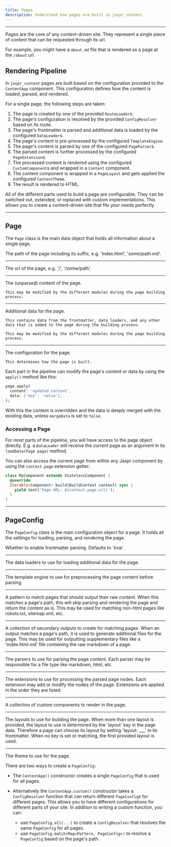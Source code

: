 ```yaml
---
title: Pages
description: Understand how pages are built in jaspr_content.
---
```


---

Pages are the core of any content-driven site. They represent a single piece of content that can be requested through its url.

For example, you might have a `about.md` file that is rendered as a page at the `/about` url. 

## Rendering Pipeline

In `jaspr_content` pages are built based on the configuration provided to the `ContentApp` component. This configuration defines how the content is loaded, parsed, and rendered.

For a single page, the following steps are taken:

1. The page is created by one of the provided `RouteLoader`s.
2. The page's configuration is resolved by the provided `ConfigResolver` based on its route.
3. The page's frontmatter is parsed and additional data is loaded by the configured `DataLoader`s.
4. The page's content is pre-processed by the configured `TemplateEngine`.
5. The page's content is parsed by one of the configured `PageParser`s.
6. The parsed content is further processed by the configured `PageExtension`s.
7. The processed content is rendered using the configured `CustomComponent`s and wrapped in a `Content` component.
8. The content component is wrapped in a `PageLayout` and gets applied the configured `ContentTheme`.
9. The result is rendered to HTML.

All of the different parts used to build a page are configurable. They can be switched out, extended, or replaced with custom implementations. This allows you to create a content-driven site that fits your needs perfectly.

---

## Page

The `Page` class is the main data object that holds all information about a single page.

<Card title="Fields" icon="file">
  <Property name="path" type="String">
    The path of the page including its suffix, e.g. 'index.html', 'some/path.md'.
  </Property>

  ---

  <Property name="url" type="String">
    The url of the page, e.g. '/', '/some/path'.
  </Property>

  ---

  <Property name="content" type="String">
    The (unparsed) content of the page.

    This may be modified by the different modules during the page building process.
  </Property>

  ---

  <Property name="data" type="Map<String, dynamic>">
    Additional data for the page.

    This contains data from the frontmatter, data loaders, and any other data that is added to the page during the building process.

    This may be modified by the different modules during the page building process.
  </Property>

  ---

  <Property name="config" type="PageConfig">
    The configuration for the page. 

    This determines how the page is built.
  </Property>
</Card>

Each part in the pipeline can modify the page's content or data by using the `apply()` method like this:

```dart
page.apply(
  content: 'updated content',
  data: {'key': 'value'},
);
```

With this the content is overridden and the data is deeply merged with the existing data, unless `mergeData` is set to `false`.

### Accessing a Page

For most parts of the pipeline, you will have access to the page object directly. E.g. a `DataLoader` will receive the current page as an argument in its `loadData(Page page)` method.

You can also access the current page from within any Jaspr component by using the `context.page` extension getter:

```dart
class MyComponent extends StatelessComponent {
  @override
  Iterable<Component> build(BuildContext context) sync {
    yield text('Page URL: ${context.page.url}');
  }
}
```

---

## PageConfig

The `PageConfig` class is the main configuration object for a page. It holds all the settings for loading, parsing, and rendering the page.

<Card title="Properties" icon="sliders">
  <Property name="enableFrontmatter" type="bool">
    Whether to enable frontmatter parsing. Defaults to `true`.
  </Property>

  ---

  <Property name="dataLoaders" type="List<DataLoader>">
    The data loaders to use for loading additional data for the page.
  </Property>

  ---

  <Property name="templateEngine" type="TemplateEngine">
    The template engine to use for preprocessing the page content before parsing.
  </Property>

  ---

  <Property name="rawOutputPattern" type="Pattern">
    A pattern to match pages that should output their raw content.
    When this matches a page's path, this will skip parsing and rendering the page and return the content as is.
    This may be used for matching non-html pages like robots.txt, sitemap.xml, etc.
  </Property>

  ---

  <Property name="secondaryOutputs" type="List<SecondaryOutput>">
    A collection of secondary outputs to create for matching pages.
    When an output matches a page's path, it is used to generate additional files for the page.
    This may be used for outputting supplementary files like a 'index.html.md' file containing the raw markdown of a page.
  </Property>

  ---

  <Property name="parsers" type="List<PageParser>">
    The parsers to use for parsing the page content.
    Each parser may be responsible for a file type like markdown, html, etc.
  </Property>

  ---

  <Property name="extensions" type="List<PageExtension>">
    The extensions to use for processing the parsed page nodes.
    Each extension may add or modify the nodes of the page.
    Extensions are applied in the order they are listed.
  </Property>

  ---

  <Property name="components" type="List<CustomComponent>">
    A collection of custom components to render in the page.
  </Property>

  ---

  <Property name="layouts" type="List<PageLayout>">
    The layouts to use for building the page.
    When more than one layout is provided, the layout to use is determined by the 'layout' key in the page data.
    Therefore a page can choose its layout by setting 'layout: ___' in its frontmatter.
    When no key is set or matching, the first provided layout is used.
  </Property>
  
  ---

  <Property name="theme" type="ContentTheme">
    The theme to use for the page.
  </Property>
</Card>

There are two ways to create a `PageConfig`:

- The `ContentApp()` constructor creates a single `PageConfig` that is used for all pages. 

- Alternatively the `ContentApp.custom()` constructor takes a `ConfigResolver` function that can return different `PageConfig`s for different pages. This allows you to have different configurations for different parts of your site. In addition to writing a custom function, you can:

  - use `PageConfig.all(...)` to create a `ConfigResolver` that resolves the same `PageConfig` for all pages.
  - use `PageConfig.match(Map<Pattern, PageConfig>)` to resolve a `PageConfig` based on the page's path.

## 